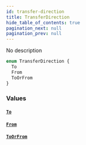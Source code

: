 ```yaml
---
id: transfer-direction
title: TransferDirection
hide_table_of_contents: true
pagination_next: null
pagination_prev: null
---
```



No description

```graphql
enum TransferDirection {
  To
  From
  ToOrFrom
}
```


### Values

#### [`To`](#)




#### [`From`](#)




#### [`ToOrFrom`](#)






